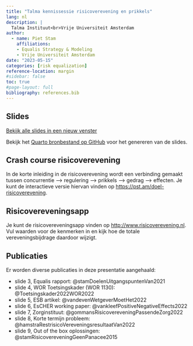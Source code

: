 ```yaml
---
title: "Talma kennissessie risicoverevening en prikkels"
lang: nl
description: |
  Talma Instituut<br>Vrije Universiteit Amsterdam
author:
  - name: Piet Stam
    affiliations:
    - Equalis Strategy & Modeling
    - Vrije Universiteit Amsterdam
date: "2023-05-15"
categories: [risk equalization]
reference-location: margin
#sidebar: false
toc: true
#page-layout: full
bibliography: references.bib
---
```


## Slides

```{=html}
<p><a class="btn btn-info btn-lg" target="_blank" href="slides.html"><i class="fas fa-external-link-alt"></i> Bekijk alle slides in een nieuw venster</a></p>
```

Bekijk het [Quarto bronbestand op GitHub](https://github.com/pjastam/talks/tree/main/2023-05-15-talma-kennissessie-risicoverevening) voor het genereren van de slides.

## Crash course risicoverevening

In de korte inleiding in de risicoverevening wordt een verbinding gemaakt tussen concurrentie --\> regulering --\> prikkels --\> gedrag --\> effecten. Je kunt de interactieve versie hiervan vinden op [https://pst.am/doel-risicoverevening](https://pst.am/doel-risicoverevening).

## Risicovereveningsapp

Je kunt de risicovereveningsapp vinden op [http://www.risicoverevening.nl](http://www.risicoverevening.nl). Vul waarden voor de kenmerken in en kijk hoe de totale vereveningsbijdrage daardoor wijzigt.

## Publicaties

Er worden diverse publicaties in deze presentatie aangehaald:

- slide 3, Equalis rapport: @stamDoelenUitgangspuntenVan2021
- slide 4, WOR Toetsingskader (WOR 1130): @Toetsingskader2022WOR2022
- slide 5, ESB artikel: @vandevenWetgeverMoetHet2022
- slide 6, EsCHER working paper: @vankleefPositiveNegativeEffects2022
- slide 7, Zorginstituut: @gommansRisicovereveningPassendeZorg2022
- slide 8, Korte termijn probleem: @hamstraRestrisicoVereveningsresultaatVan2022
- slide 9, Out of the box oplossingen: @stamRisicovereveningGeenPanacee2015
